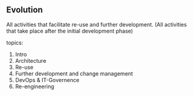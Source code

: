 ## Evolution

All activities that facilitate re-use and further development.
(All activities that take place after the initial development phase)

topics:

1. Intro
2. Architecture
3. Re-use
4. Further development and change management
5. DevOps & IT-Governence
6. Re-engineering